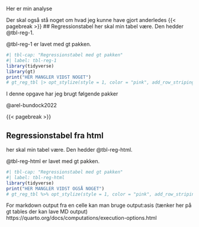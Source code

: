 Her er min analyse

Der skal også stå noget om hvad jeg kunne have gjort anderledes
{{< pagebreak >}}
## Regressionstabel
her skal min tabel være. Den hedder @tbl-reg-1.

@tbl-reg-1 er lavet med gt pakken.

```r
#| tbl-cap: "Regressionstabel med gt pakken"
#| label: tbl-reg-1
library(tidyverse)
library(gt)
print("HER MANGLER VIDST NOGET")
# gt_reg_tbl |> opt_stylize(style = 1, color = "pink", add_row_striping = TRUE) %>% tab_source_note("Data er egen tilvirkning, DST og ENS") %>% tab_footnote("Her er en fodnote") # %>% gt::as_latex()
```

I denne opgave har jeg brugt følgende pakker

@arel-bundock2022

{{< pagebreak >}}

## Regressionstabel fra html
her skal min tabel være. Den hedder @tbl-reg-html.

@tbl-reg-html er lavet med gt pakken.

```r
#| tbl-cap: "Regressionstabel med gt pakken"
#| label: tbl-reg-html
library(tidyverse)
print("HER MANGLER VIDST OGSÅ NOGET")
# gt_reg_tbl %>% opt_stylize(style = 1, color = "pink", add_row_striping = TRUE) %>% tab_source_note(source_note = md("Data er egen tilvirkning, *DST* og *ENS*")) %>% gt::as_raw_html()
```

For markdown output fra en celle kan man bruge output:asis (tænker her på gt tables der kan lave MD output)
https://quarto.org/docs/computations/execution-options.html
